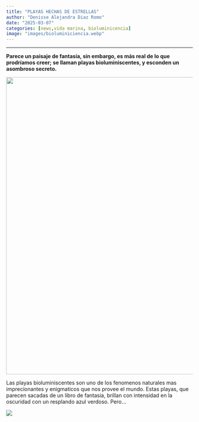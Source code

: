 ```yaml
---
title: "PLAYAS HECHAS DE ESTRELLAS"
author: "Denisse Alejandra Diaz Romo"
date: "2025-03-07"
categories: [news,vida marina, bioluminicencia]
image: "images/bioluminiciencia.webp"
---
```


------------------------------------------------------------------------

**Parece un paisaje de fantasía, sin embargo, es más real de lo que prodríamos creer; se llaman playas bioluminiscentes, y esconden un asombroso secreto.**

![](images/bioluminiciencia.webp){fig-align="center" width="800"}

Las playas bioluminiscentes son uno de los fenomenos naturales mas imprecionantes y enigmaticos que nos provee el mundo. Estas playas, que parecen sacadas de un libro de fantasia, brillan con intensidad en la oscuridad con un resplando azul verdoso. Pero...

![](images/b9cc6778-2266-4bbb-9f74-63af42f938c6-02.jpg)
